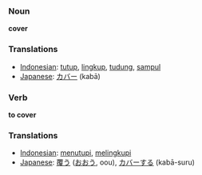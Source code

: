 === Noun ===

'''cover'''

=== Translations ===
*[[Indonesian]]: [[tutup]], [[lingkup]], [[tudung]], [[sampul]]
*[[Japanese]]: [[カバー]] (kabā)


=== Verb ===

'''to cover'''

=== Translations ===
*[[Indonesian]]: [[tutup|menutupi]], [[lingkup|melingkupi]]
*[[Japanese]]: [[覆う]] ([[おおう]], oou), [[カバー]]する (kabā-suru)